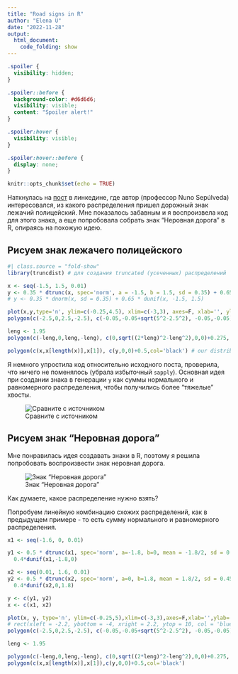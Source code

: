 ```yaml
---
title: "Road signs in R"
author: "Elena U"
date: "2022-11-28"
output: 
  html_document:
    code_folding: show
---
```


```css
.spoiler {
  visibility: hidden;
}

.spoiler::before {
  background-color: #d6d6d6;
  visibility: visible;
  content: "Spoiler alert!"
}

.spoiler:hover {
  visibility: visible;
}

.spoiler:hover::before {
  display: none;
}
```


```r
knitr::opts_chunk$set(echo = TRUE)
```

Наткнулась на [пост](https://www.linkedin.com/posts/nuno-sep%C3%BAlveda-53257433_statistics-probability-visualization-activity-6993078599507435520--qst?utm_source=share&utm_medium=member_desktop) в линкедине, где автор (профессор Nuno Sepúlveda) интересовался, из какого распределения пришел дорожный знак лежачий полицейский. Мне показалось забавным и я воспроизвела код для этого знака, а еще попробовала собрать знак "Неровная дорога" в R, опираясь на похожую идею.

## Рисуем знак лежачего полицейского

```r
#| class.source = "fold-show"
library(truncdist) # для создания truncated (усеченных) распределений
```


```r
x <- seq(-1.5, 1.5, 0.01)
y <- 0.35 * dtrunc(x, spec='norm', a = -1.5, b = 1.5, sd = 0.35) + 0.65 * dunif(x, -1.5, 1.5)
# y <- 0.35 * dnorm(x, sd = 0.35) + 0.65 * dunif(x, -1.5, 1.5)

plot(x,y,type='n', ylim=c(-0.25,4.5), xlim=c(-3,3), axes=F, xlab='', ylab='') # to create empty space
polygon(c(-2.5,0,2.5,-2.5), c(-0.05,-0.05+sqrt(5^2-2.5^2), -0.05,-0.05), col='red', border=NA) # outer red triangle

leng <- 1.95
polygon(c(-leng,0,leng,-leng), c(0,sqrt((2*leng)^2-leng^2),0,0)+0.275, col='orange', border=NA) # inner triangle

polygon(c(x,x[length(x)],x[1]), c(y,0,0)+0.5,col='black') # our distribution
```

Я немного упростила код относительно исходного поста, проверила, что ничего не поменялось (убрала избыточный `sapply`). Основная идея при создании знака в генерации `y` как суммы нормального и равномерного распределения, чтобы получились более "тяжелые" хвосты.


![Сравните с источником](figures/sign_lp.jpg)

## Рисуем знак "Неровная дорога"

Мне понравилась идея создавать знаки в R, поэтому я решила попробовать воспроизвести знак неровная дорога.

![Знак "Неровная дорога"](figures/sign_road.png)

Как думаете, какое распределение нужно взять?

[Попробуем линейную комбинацию схожих распределений, как в предыдущем примере - то есть сумму нормального и равномерного распределения.]{.spoiler}



  
```r
x1 <- seq(-1.6, 0, 0.01)

y1 <- 0.5 * dtrunc(x1, spec='norm', a=-1.8, b=0, mean = -1.8/2, sd = 0.45)+
  0.4*dunif(x1,-1.8,0)

x2 <- seq(0.01, 1.6, 0.01)
y2 <- 0.5 * dtrunc(x2, spec='norm', a=0, b=1.8, mean = 1.8/2, sd = 0.45)+
  0.4*dunif(x2,0,1.8)

y <- c(y1, y2)
x <- c(x1, x2)

plot(x, y, type='n', ylim=c(-0.25,5),xlim=c(-3,3),axes=F,xlab='',ylab='')
# rect(xleft = -2.2, ybottom = -4, xright = 2.2, ytop = 10, col = 'blue', border = 'black')
polygon(c(-2.5,0,2.5,-2.5), c(-0.05,-0.05+sqrt(5^2-2.5^2), -0.05,-0.05), col='red', border='gray10')

leng <- 1.95

polygon(c(-leng,0,leng,-leng), c(0,sqrt((2*leng)^2-leng^2),0,0)+0.275, col='white', border=NA)
polygon(c(x,x[length(x)],x[1]),c(y,0,0)+0.5,col='black')

```





